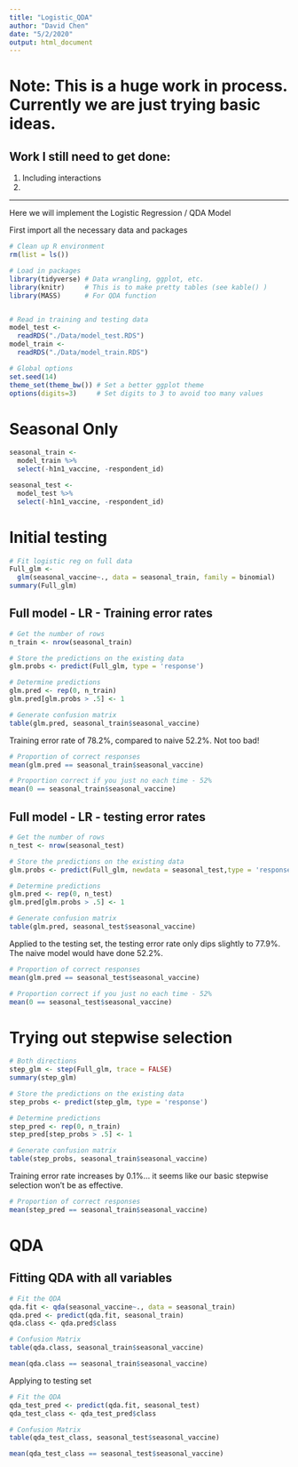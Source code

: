 ```yaml
---
title: "Logistic_QDA"
author: "David Chen"
date: "5/2/2020"
output: html_document
---
```



# Note: This is a huge work in process. Currently we are just trying basic ideas. 


## Work I still need to get done:

1. Including interactions
2. 



---




Here we will implement the Logistic Regression / QDA Model

First import all the necessary data and packages

```r
# Clean up R environment
rm(list = ls())

# Load in packages
library(tidyverse) # Data wrangling, ggplot, etc.
library(knitr)     # This is to make pretty tables (see kable() )
library(MASS)      # For QDA function 


# Read in training and testing data
model_test <- 
  readRDS("./Data/model_test.RDS") 
model_train <- 
  readRDS("./Data/model_train.RDS")

# Global options
set.seed(14)
theme_set(theme_bw()) # Set a better ggplot theme
options(digits=3)     # Set digits to 3 to avoid too many values
```


# Seasonal Only
```r
seasonal_train <- 
  model_train %>%
  select(-h1n1_vaccine, -respondent_id)

seasonal_test <-
  model_test %>%
  select(-h1n1_vaccine, -respondent_id)
```


# Initial testing

```r
# Fit logistic reg on full data
Full_glm <- 
  glm(seasonal_vaccine~., data = seasonal_train, family = binomial)
summary(Full_glm)
```


## Full model - LR - Training error rates

```r
# Get the number of rows
n_train <- nrow(seasonal_train)

# Store the predictions on the existing data
glm.probs <- predict(Full_glm, type = 'response')

# Determine predictions
glm.pred <- rep(0, n_train)
glm.pred[glm.probs > .5] <- 1

# Generate confusion matrix
table(glm.pred, seasonal_train$seasonal_vaccine)
```

Training error rate of 78.2%, compared to naive 52.2%. Not too bad!

```r
# Proportion of correct responses
mean(glm.pred == seasonal_train$seasonal_vaccine)

# Proportion correct if you just no each time - 52%
mean(0 == seasonal_train$seasonal_vaccine)

```

## Full model - LR -  testing error rates


```r
# Get the number of rows
n_test <- nrow(seasonal_test)

# Store the predictions on the existing data
glm.probs <- predict(Full_glm, newdata = seasonal_test,type = 'response')

# Determine predictions
glm.pred <- rep(0, n_test)
glm.pred[glm.probs > .5] <- 1

# Generate confusion matrix
table(glm.pred, seasonal_test$seasonal_vaccine)
```


Applied to the testing set, the testing error rate only dips slightly to 77.9%. The naive model would have done 52.2%. 
```r
# Proportion of correct responses
mean(glm.pred == seasonal_test$seasonal_vaccine)

# Proportion correct if you just no each time - 52%
mean(0 == seasonal_test$seasonal_vaccine)
```



############################

# Trying out stepwise selection

```r
# Both directions
step_glm <- step(Full_glm, trace = FALSE)
summary(step_glm)
```

```r
# Store the predictions on the existing data
step_probs <- predict(step_glm, type = 'response')

# Determine predictions
step_pred <- rep(0, n_train)
step_pred[step_probs > .5] <- 1

# Generate confusion matrix
table(step_probs, seasonal_train$seasonal_vaccine)
```

Training error rate increases by 0.1%... it seems like our basic stepwise selection won't be as effective.

```r
# Proportion of correct responses
mean(step_pred == seasonal_train$seasonal_vaccine)
```





###########################################################################


# QDA

## Fitting QDA with all variables
```r
# Fit the QDA
qda.fit <- qda(seasonal_vaccine~., data = seasonal_train)
qda.pred <- predict(qda.fit, seasonal_train)
qda.class <- qda.pred$class

# Confusion Matrix
table(qda.class, seasonal_train$seasonal_vaccine)
```

```r
mean(qda.class == seasonal_train$seasonal_vaccine)
```

Applying to testing set
```r
# Fit the QDA
qda_test_pred <- predict(qda.fit, seasonal_test)
qda_test_class <- qda_test_pred$class

# Confusion Matrix
table(qda_test_class, seasonal_test$seasonal_vaccine)
```

```r
mean(qda_test_class == seasonal_test$seasonal_vaccine)
```
















